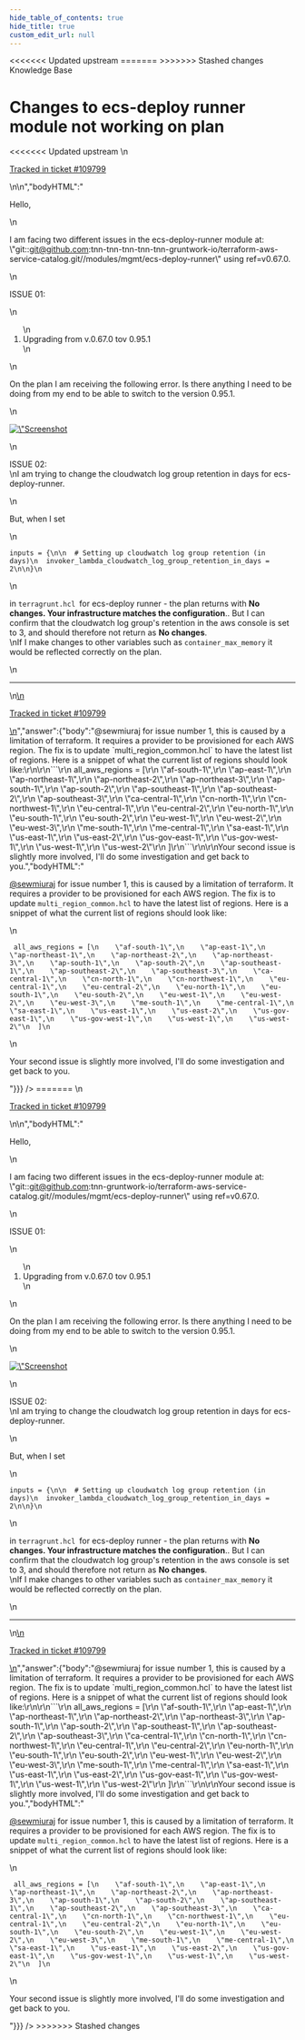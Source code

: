 ```yaml
---
hide_table_of_contents: true
hide_title: true
custom_edit_url: null
---
```



<head>
<<<<<<< Updated upstream
  <link rel="canonical" href="https://github.com/tnn-tnn-tnn-tnn-tnn-gruntwork-io/knowledge-base/discussions/637" />
=======
  <link rel="canonical" href="https://github.com/tnn-gruntwork-io/knowledge-base/discussions/637" />
>>>>>>> Stashed changes
</head>

<CenterLayout>
<span className="searchCategory">Knowledge Base</span>
<h1>Changes to ecs-deploy runner module not working on plan</h1>
<<<<<<< Updated upstream
<GitHub discussion={{"id":"D_kwDOF8slf84ASLX7","number":637,"author":{"login":"sewmiuraj"},"title":"Changes to ecs-deploy runner module not working on plan","body":"\nHello,\r\n\r\nI am facing two different issues in the ecs-deploy-runner module at: \"git::git@github.com:tnn-tnn-tnn-tnn-tnn-gruntwork-io/terraform-aws-service-catalog.git//modules/mgmt/ecs-deploy-runner\" using ref=v0.67.0.\r\n\r\nISSUE 01: \r\n1. Upgrading from v.0.67.0 tov 0.95.1\r\n\r\nOn the plan I am receiving the following error. Is there anything I need to be doing from my end to be able to switch to the version 0.95.1.\r\n\r\n![Screenshot 2023-01-17 at 3 58 32 PM](https://user-images.githubusercontent.com/96437456/212932498-fc275c32-3305-4aad-b8e7-ed24e5925c19.png)\r\n\r\n\r\nISSUE 02:\r\nI am trying to change the cloudwatch log group retention in days for ecs-deploy-runner. \r\n\r\n But, when I set \r\n\r\n```\r\ninputs = {\r\n\r\n  # Setting up cloudwatch log group retention (in days)\r\n  invoker_lambda_cloudwatch_log_group_retention_in_days = 2\r\n\r\n}\r\n```\r\n\r\nin `terragrunt.hcl `for ecs-deploy runner - the plan returns with **No changes. Your infrastructure matches the configuration**.. But I can confirm that the cloudwatch log group's retention in the aws console is set to 3, and should therefore not return as **No changes**.\r\nIf I make changes to other variables such as `container_max_memory` it would be reflected correctly on the plan.\n\n---\n\n<ins datetime=\"2023-01-17T14:58:55Z\">\n  <p><a href=\"https://support.gruntwork.io/hc/requests/109799\">Tracked in ticket #109799</a></p>\n</ins>\n","bodyHTML":"<p dir=\"auto\">Hello,</p>\n<p dir=\"auto\">I am facing two different issues in the ecs-deploy-runner module at: \"git::<a href=\"mailto:git@github.com\">git@github.com</a>:tnn-tnn-tnn-tnn-tnn-gruntwork-io/terraform-aws-service-catalog.git//modules/mgmt/ecs-deploy-runner\" using ref=v0.67.0.</p>\n<p dir=\"auto\">ISSUE 01:</p>\n<ol dir=\"auto\">\n<li>Upgrading from v.0.67.0 tov 0.95.1</li>\n</ol>\n<p dir=\"auto\">On the plan I am receiving the following error. Is there anything I need to be doing from my end to be able to switch to the version 0.95.1.</p>\n<p dir=\"auto\"><a target=\"_blank\" rel=\"noopener noreferrer nofollow\" href=\"https://user-images.githubusercontent.com/96437456/212932498-fc275c32-3305-4aad-b8e7-ed24e5925c19.png\"><img src=\"https://user-images.githubusercontent.com/96437456/212932498-fc275c32-3305-4aad-b8e7-ed24e5925c19.png\" alt=\"Screenshot 2023-01-17 at 3 58 32 PM\" style=\"max-width: 100%;\"></a></p>\n<p dir=\"auto\">ISSUE 02:<br>\nI am trying to change the cloudwatch log group retention in days for ecs-deploy-runner.</p>\n<p dir=\"auto\">But, when I set</p>\n<div class=\"snippet-clipboard-content notranslate position-relative overflow-auto\" data-snippet-clipboard-copy-content=\"inputs = {\n\n  # Setting up cloudwatch log group retention (in days)\n  invoker_lambda_cloudwatch_log_group_retention_in_days = 2\n\n}\"><pre class=\"notranslate\"><code class=\"notranslate\">inputs = {\n\n  # Setting up cloudwatch log group retention (in days)\n  invoker_lambda_cloudwatch_log_group_retention_in_days = 2\n\n}\n</code></pre></div>\n<p dir=\"auto\">in <code class=\"notranslate\">terragrunt.hcl </code>for ecs-deploy runner - the plan returns with <strong>No changes. Your infrastructure matches the configuration</strong>.. But I can confirm that the cloudwatch log group's retention in the aws console is set to 3, and should therefore not return as <strong>No changes</strong>.<br>\nIf I make changes to other variables such as <code class=\"notranslate\">container_max_memory</code> it would be reflected correctly on the plan.</p>\n<hr>\n<ins datetime=\"2023-01-17T14:58:55Z\">\n  <p dir=\"auto\"><a href=\"https://support.gruntwork.io/hc/requests/109799\" rel=\"nofollow\">Tracked in ticket #109799</a></p>\n</ins>","answer":{"body":"@sewmiuraj for issue number 1, this is caused by a limitation of terraform.  It requires a provider to be provisioned for each AWS region. The fix is to update `multi_region_common.hcl` to have the latest list of regions.  Here is a snippet of what the current list of regions should look like:\r\n\r\n```\r\n all_aws_regions = [\r\n    \"af-south-1\",\r\n    \"ap-east-1\",\r\n    \"ap-northeast-1\",\r\n    \"ap-northeast-2\",\r\n    \"ap-northeast-3\",\r\n    \"ap-south-1\",\r\n    \"ap-south-2\",\r\n    \"ap-southeast-1\",\r\n    \"ap-southeast-2\",\r\n    \"ap-southeast-3\",\r\n    \"ca-central-1\",\r\n    \"cn-north-1\",\r\n    \"cn-northwest-1\",\r\n    \"eu-central-1\",\r\n    \"eu-central-2\",\r\n    \"eu-north-1\",\r\n    \"eu-south-1\",\r\n    \"eu-south-2\",\r\n    \"eu-west-1\",\r\n    \"eu-west-2\",\r\n    \"eu-west-3\",\r\n    \"me-south-1\",\r\n    \"me-central-1\",\r\n    \"sa-east-1\",\r\n    \"us-east-1\",\r\n    \"us-east-2\",\r\n    \"us-gov-east-1\",\r\n    \"us-gov-west-1\",\r\n    \"us-west-1\",\r\n    \"us-west-2\"\r\n  ]\r\n```\r\n\r\nYour second issue is slightly more involved, I'll do some investigation and get back to you.","bodyHTML":"<p dir=\"auto\"><a class=\"user-mention notranslate\" data-hovercard-type=\"user\" data-hovercard-url=\"/users/sewmiuraj/hovercard\" data-octo-click=\"hovercard-link-click\" data-octo-dimensions=\"link_type:self\" href=\"https://github.com/sewmiuraj\">@sewmiuraj</a> for issue number 1, this is caused by a limitation of terraform.  It requires a provider to be provisioned for each AWS region. The fix is to update <code class=\"notranslate\">multi_region_common.hcl</code> to have the latest list of regions.  Here is a snippet of what the current list of regions should look like:</p>\n<div class=\"snippet-clipboard-content notranslate position-relative overflow-auto\" data-snippet-clipboard-copy-content=\" all_aws_regions = [\n    &quot;af-south-1&quot;,\n    &quot;ap-east-1&quot;,\n    &quot;ap-northeast-1&quot;,\n    &quot;ap-northeast-2&quot;,\n    &quot;ap-northeast-3&quot;,\n    &quot;ap-south-1&quot;,\n    &quot;ap-south-2&quot;,\n    &quot;ap-southeast-1&quot;,\n    &quot;ap-southeast-2&quot;,\n    &quot;ap-southeast-3&quot;,\n    &quot;ca-central-1&quot;,\n    &quot;cn-north-1&quot;,\n    &quot;cn-northwest-1&quot;,\n    &quot;eu-central-1&quot;,\n    &quot;eu-central-2&quot;,\n    &quot;eu-north-1&quot;,\n    &quot;eu-south-1&quot;,\n    &quot;eu-south-2&quot;,\n    &quot;eu-west-1&quot;,\n    &quot;eu-west-2&quot;,\n    &quot;eu-west-3&quot;,\n    &quot;me-south-1&quot;,\n    &quot;me-central-1&quot;,\n    &quot;sa-east-1&quot;,\n    &quot;us-east-1&quot;,\n    &quot;us-east-2&quot;,\n    &quot;us-gov-east-1&quot;,\n    &quot;us-gov-west-1&quot;,\n    &quot;us-west-1&quot;,\n    &quot;us-west-2&quot;\n  ]\"><pre class=\"notranslate\"><code class=\"notranslate\"> all_aws_regions = [\n    \"af-south-1\",\n    \"ap-east-1\",\n    \"ap-northeast-1\",\n    \"ap-northeast-2\",\n    \"ap-northeast-3\",\n    \"ap-south-1\",\n    \"ap-south-2\",\n    \"ap-southeast-1\",\n    \"ap-southeast-2\",\n    \"ap-southeast-3\",\n    \"ca-central-1\",\n    \"cn-north-1\",\n    \"cn-northwest-1\",\n    \"eu-central-1\",\n    \"eu-central-2\",\n    \"eu-north-1\",\n    \"eu-south-1\",\n    \"eu-south-2\",\n    \"eu-west-1\",\n    \"eu-west-2\",\n    \"eu-west-3\",\n    \"me-south-1\",\n    \"me-central-1\",\n    \"sa-east-1\",\n    \"us-east-1\",\n    \"us-east-2\",\n    \"us-gov-east-1\",\n    \"us-gov-west-1\",\n    \"us-west-1\",\n    \"us-west-2\"\n  ]\n</code></pre></div>\n<p dir=\"auto\">Your second issue is slightly more involved, I'll do some investigation and get back to you.</p>"}}} />
=======
<GitHub discussion={{"id":"D_kwDOF8slf84ASLX7","number":637,"author":{"login":"sewmiuraj"},"title":"Changes to ecs-deploy runner module not working on plan","body":"\nHello,\r\n\r\nI am facing two different issues in the ecs-deploy-runner module at: \"git::git@github.com:tnn-gruntwork-io/terraform-aws-service-catalog.git//modules/mgmt/ecs-deploy-runner\" using ref=v0.67.0.\r\n\r\nISSUE 01: \r\n1. Upgrading from v.0.67.0 tov 0.95.1\r\n\r\nOn the plan I am receiving the following error. Is there anything I need to be doing from my end to be able to switch to the version 0.95.1.\r\n\r\n![Screenshot 2023-01-17 at 3 58 32 PM](https://user-images.githubusercontent.com/96437456/212932498-fc275c32-3305-4aad-b8e7-ed24e5925c19.png)\r\n\r\n\r\nISSUE 02:\r\nI am trying to change the cloudwatch log group retention in days for ecs-deploy-runner. \r\n\r\n But, when I set \r\n\r\n```\r\ninputs = {\r\n\r\n  # Setting up cloudwatch log group retention (in days)\r\n  invoker_lambda_cloudwatch_log_group_retention_in_days = 2\r\n\r\n}\r\n```\r\n\r\nin `terragrunt.hcl `for ecs-deploy runner - the plan returns with **No changes. Your infrastructure matches the configuration**.. But I can confirm that the cloudwatch log group's retention in the aws console is set to 3, and should therefore not return as **No changes**.\r\nIf I make changes to other variables such as `container_max_memory` it would be reflected correctly on the plan.\n\n---\n\n<ins datetime=\"2023-01-17T14:58:55Z\">\n  <p><a href=\"https://support.gruntwork.io/hc/requests/109799\">Tracked in ticket #109799</a></p>\n</ins>\n","bodyHTML":"<p dir=\"auto\">Hello,</p>\n<p dir=\"auto\">I am facing two different issues in the ecs-deploy-runner module at: \"git::<a href=\"mailto:git@github.com\">git@github.com</a>:tnn-gruntwork-io/terraform-aws-service-catalog.git//modules/mgmt/ecs-deploy-runner\" using ref=v0.67.0.</p>\n<p dir=\"auto\">ISSUE 01:</p>\n<ol dir=\"auto\">\n<li>Upgrading from v.0.67.0 tov 0.95.1</li>\n</ol>\n<p dir=\"auto\">On the plan I am receiving the following error. Is there anything I need to be doing from my end to be able to switch to the version 0.95.1.</p>\n<p dir=\"auto\"><a target=\"_blank\" rel=\"noopener noreferrer nofollow\" href=\"https://user-images.githubusercontent.com/96437456/212932498-fc275c32-3305-4aad-b8e7-ed24e5925c19.png\"><img src=\"https://user-images.githubusercontent.com/96437456/212932498-fc275c32-3305-4aad-b8e7-ed24e5925c19.png\" alt=\"Screenshot 2023-01-17 at 3 58 32 PM\" style=\"max-width: 100%;\"></a></p>\n<p dir=\"auto\">ISSUE 02:<br>\nI am trying to change the cloudwatch log group retention in days for ecs-deploy-runner.</p>\n<p dir=\"auto\">But, when I set</p>\n<div class=\"snippet-clipboard-content notranslate position-relative overflow-auto\" data-snippet-clipboard-copy-content=\"inputs = {\n\n  # Setting up cloudwatch log group retention (in days)\n  invoker_lambda_cloudwatch_log_group_retention_in_days = 2\n\n}\"><pre class=\"notranslate\"><code class=\"notranslate\">inputs = {\n\n  # Setting up cloudwatch log group retention (in days)\n  invoker_lambda_cloudwatch_log_group_retention_in_days = 2\n\n}\n</code></pre></div>\n<p dir=\"auto\">in <code class=\"notranslate\">terragrunt.hcl </code>for ecs-deploy runner - the plan returns with <strong>No changes. Your infrastructure matches the configuration</strong>.. But I can confirm that the cloudwatch log group's retention in the aws console is set to 3, and should therefore not return as <strong>No changes</strong>.<br>\nIf I make changes to other variables such as <code class=\"notranslate\">container_max_memory</code> it would be reflected correctly on the plan.</p>\n<hr>\n<ins datetime=\"2023-01-17T14:58:55Z\">\n  <p dir=\"auto\"><a href=\"https://support.gruntwork.io/hc/requests/109799\" rel=\"nofollow\">Tracked in ticket #109799</a></p>\n</ins>","answer":{"body":"@sewmiuraj for issue number 1, this is caused by a limitation of terraform.  It requires a provider to be provisioned for each AWS region. The fix is to update `multi_region_common.hcl` to have the latest list of regions.  Here is a snippet of what the current list of regions should look like:\r\n\r\n```\r\n all_aws_regions = [\r\n    \"af-south-1\",\r\n    \"ap-east-1\",\r\n    \"ap-northeast-1\",\r\n    \"ap-northeast-2\",\r\n    \"ap-northeast-3\",\r\n    \"ap-south-1\",\r\n    \"ap-south-2\",\r\n    \"ap-southeast-1\",\r\n    \"ap-southeast-2\",\r\n    \"ap-southeast-3\",\r\n    \"ca-central-1\",\r\n    \"cn-north-1\",\r\n    \"cn-northwest-1\",\r\n    \"eu-central-1\",\r\n    \"eu-central-2\",\r\n    \"eu-north-1\",\r\n    \"eu-south-1\",\r\n    \"eu-south-2\",\r\n    \"eu-west-1\",\r\n    \"eu-west-2\",\r\n    \"eu-west-3\",\r\n    \"me-south-1\",\r\n    \"me-central-1\",\r\n    \"sa-east-1\",\r\n    \"us-east-1\",\r\n    \"us-east-2\",\r\n    \"us-gov-east-1\",\r\n    \"us-gov-west-1\",\r\n    \"us-west-1\",\r\n    \"us-west-2\"\r\n  ]\r\n```\r\n\r\nYour second issue is slightly more involved, I'll do some investigation and get back to you.","bodyHTML":"<p dir=\"auto\"><a class=\"user-mention notranslate\" data-hovercard-type=\"user\" data-hovercard-url=\"/users/sewmiuraj/hovercard\" data-octo-click=\"hovercard-link-click\" data-octo-dimensions=\"link_type:self\" href=\"https://github.com/sewmiuraj\">@sewmiuraj</a> for issue number 1, this is caused by a limitation of terraform.  It requires a provider to be provisioned for each AWS region. The fix is to update <code class=\"notranslate\">multi_region_common.hcl</code> to have the latest list of regions.  Here is a snippet of what the current list of regions should look like:</p>\n<div class=\"snippet-clipboard-content notranslate position-relative overflow-auto\" data-snippet-clipboard-copy-content=\" all_aws_regions = [\n    &quot;af-south-1&quot;,\n    &quot;ap-east-1&quot;,\n    &quot;ap-northeast-1&quot;,\n    &quot;ap-northeast-2&quot;,\n    &quot;ap-northeast-3&quot;,\n    &quot;ap-south-1&quot;,\n    &quot;ap-south-2&quot;,\n    &quot;ap-southeast-1&quot;,\n    &quot;ap-southeast-2&quot;,\n    &quot;ap-southeast-3&quot;,\n    &quot;ca-central-1&quot;,\n    &quot;cn-north-1&quot;,\n    &quot;cn-northwest-1&quot;,\n    &quot;eu-central-1&quot;,\n    &quot;eu-central-2&quot;,\n    &quot;eu-north-1&quot;,\n    &quot;eu-south-1&quot;,\n    &quot;eu-south-2&quot;,\n    &quot;eu-west-1&quot;,\n    &quot;eu-west-2&quot;,\n    &quot;eu-west-3&quot;,\n    &quot;me-south-1&quot;,\n    &quot;me-central-1&quot;,\n    &quot;sa-east-1&quot;,\n    &quot;us-east-1&quot;,\n    &quot;us-east-2&quot;,\n    &quot;us-gov-east-1&quot;,\n    &quot;us-gov-west-1&quot;,\n    &quot;us-west-1&quot;,\n    &quot;us-west-2&quot;\n  ]\"><pre class=\"notranslate\"><code class=\"notranslate\"> all_aws_regions = [\n    \"af-south-1\",\n    \"ap-east-1\",\n    \"ap-northeast-1\",\n    \"ap-northeast-2\",\n    \"ap-northeast-3\",\n    \"ap-south-1\",\n    \"ap-south-2\",\n    \"ap-southeast-1\",\n    \"ap-southeast-2\",\n    \"ap-southeast-3\",\n    \"ca-central-1\",\n    \"cn-north-1\",\n    \"cn-northwest-1\",\n    \"eu-central-1\",\n    \"eu-central-2\",\n    \"eu-north-1\",\n    \"eu-south-1\",\n    \"eu-south-2\",\n    \"eu-west-1\",\n    \"eu-west-2\",\n    \"eu-west-3\",\n    \"me-south-1\",\n    \"me-central-1\",\n    \"sa-east-1\",\n    \"us-east-1\",\n    \"us-east-2\",\n    \"us-gov-east-1\",\n    \"us-gov-west-1\",\n    \"us-west-1\",\n    \"us-west-2\"\n  ]\n</code></pre></div>\n<p dir=\"auto\">Your second issue is slightly more involved, I'll do some investigation and get back to you.</p>"}}} />
>>>>>>> Stashed changes

</CenterLayout>
  

<!-- ##DOCS-SOURCER-START
{
  "sourcePlugin": "github-discussions",
  "hash": "d75c7b3eba47fd1f54e2dd15e3831d87"
}
##DOCS-SOURCER-END -->
